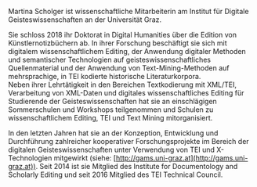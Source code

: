 Martina Scholger ist wissenschaftliche Mitarbeiterin am Institut für Digitale Geisteswissenschaften an der Universität Graz.&#x20;

Sie schloss 2018 ihr Doktorat in Digital Humanities über die Edition von Künstlernotizbüchern ab. In ihrer Forschung beschäftigt sie sich mit digitalem wissenschaftlichem Editing, der Anwendung digitaler Methoden und semantischer Technologien auf geisteswissenschaftliches Quellenmaterial und der Anwendung von Text-Mining-Methoden auf mehrsprachige, in TEI kodierte historische Literaturkorpora. \
Neben ihrer Lehrtätigkeit in den Bereichen Textkodierung mit XML/TEI, Verarbeitung von XML-Daten und digitales wissenschaftliches Editing für Studierende der Geisteswissenschaften hat sie an einschlägigen Sommerschulen und Workshops teilgenommen und Schulen zu wissenschaftlichem Editing, TEI und Text Mining mitorganisiert.&#x20;

In den letzten Jahren hat sie an der Konzeption, Entwicklung und Durchführung zahlreicher kooperativer Forschungsprojekte im Bereich der digitalen Geisteswissenschaften unter Verwendung von TEI und X-Technologien mitgewirkt (siehe: [http://gams.uni-graz.at](http://gams.uni-graz.at)). Seit 2014 ist sie Mitglied des Institute for Documentology and Scholarly Editing und seit 2016 Mitglied des TEI Technical Council.
